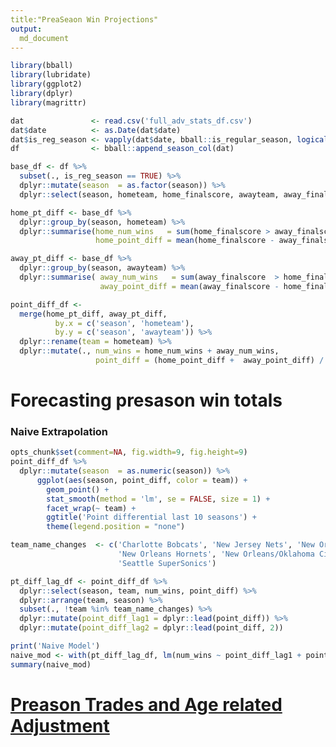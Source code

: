 ```yaml
---
title:"PreaSeaon Win Projections"
output:
  md_document
---
```


```r
library(bball)
library(lubridate)
library(ggplot2)
library(dplyr)
library(magrittr)
```

```r
dat               <- read.csv('full_adv_stats_df.csv')
dat$date          <- as.Date(dat$date)
dat$is_reg_season <- vapply(dat$date, bball::is_regular_season, logical(1))
df                <- bball::append_season_col(dat)

base_df <- df %>%
  subset(., is_reg_season == TRUE) %>%
  dplyr::mutate(season  = as.factor(season)) %>%
  dplyr::select(season, hometeam, home_finalscore, awayteam, away_finalscore) 

home_pt_diff <- base_df %>% 
  dplyr::group_by(season, hometeam) %>% 
  dplyr::summarise(home_num_wins   = sum(home_finalscore > away_finalscore),
                   home_point_diff = mean(home_finalscore - away_finalscore)) 

away_pt_diff <- base_df %>% 
  dplyr::group_by(season, awayteam) %>% 
  dplyr::summarise( away_num_wins   = sum(away_finalscore  > home_finalscore),
                    away_point_diff = mean(away_finalscore - home_finalscore)) 

point_diff_df <- 
  merge(home_pt_diff, away_pt_diff, 
          by.x = c('season', 'hometeam'), 
          by.y = c('season', 'awayteam')) %>%
  dplyr::rename(team = hometeam) %>%
  dplyr::mutate(., num_wins = home_num_wins + away_num_wins, 
                   point_diff = (home_point_diff +  away_point_diff) / 2)       
```

# Forecasting presason win totals
### Naive Extrapolation
```r
opts_chunk$set(comment=NA, fig.width=9, fig.height=9)
point_diff_df %>%
  dplyr::mutate(season  = as.numeric(season)) %>%
      ggplot(aes(season, point_diff, color = team)) + 
        geom_point() + 
        stat_smooth(method = 'lm', se = FALSE, size = 1) + 
        facet_wrap(~ team) + 
        ggtitle('Point differential last 10 seasons') + 
        theme(legend.position = "none")

team_name_changes  <- c('Charlotte Bobcats', 'New Jersey Nets', 'New Orleans Hornets', 
                        'New Orleans Hornets', 'New Orleans/Oklahoma City Hornets', 
                        'Seattle SuperSonics')

pt_diff_lag_df <- point_diff_df %>%
  dplyr::select(season, team, num_wins, point_diff) %>% 
  dplyr::arrange(team, season) %>% 
  subset(., !team %in% team_name_changes) %>%
  dplyr::mutate(point_diff_lag1 = dplyr::lead(point_diff)) %>% 
  dplyr::mutate(point_diff_lag2 = dplyr::lead(point_diff, 2)) 

print('Naive Model')
naive_mod <- with(pt_diff_lag_df, lm(num_wins ~ point_diff_lag1 + point_diff_lag2))  
summary(naive_mod)
```
# [Preason Trades and Age related Adjustment](https://docs.google.com/spreadsheets/d/1KlFDXkmHwKxIPSFrXhYxQhveo3OlG1L2_NyB7YHgk8s/edit#gid=0)
